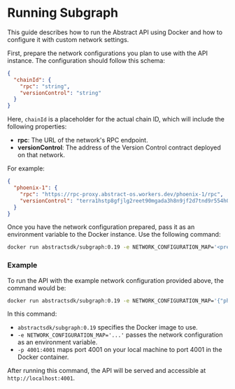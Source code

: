 # Running Subgraph

This guide describes how to run the Abstract API using Docker and how to configure it with custom network settings.

First, prepare the network configurations you plan to use with the API instance. The configuration should follow this schema:

```json
{
  "chainId": {
    "rpc": "string",
    "versionControl": "string"
  }
}
```

Here, `chainId` is a placeholder for the actual chain ID, which will include the following properties:

- **rpc**: The URL of the network's RPC endpoint.
- **versionControl**: The address of the Version Control contract deployed on that network.

For example:

```json
{
  "phoenix-1": {
    "rpc": "https://rpc-proxy.abstract-os.workers.dev/phoenix-1/rpc",
    "versionControl": "terra1hstp8gfjlg2reet90mgada3h8n9jf2d7tnd9r554h0d0q95lgq5q2fhp8v"
  }
}
```

Once you have the network configuration prepared, pass it as an environment variable to the Docker instance. Use the following command:

```sh
docker run abstractsdk/subgraph:0.19 -e NETWORK_CONFIGURATION_MAP='<prepared_json>' -p 4001:4001
```

### Example

To run the API with the example network configuration provided above, the command would be:

```sh
docker run abstractsdk/subgraph:0.19 -e NETWORK_CONFIGURATION_MAP='{"phoenix-1":{"rpc":"https://rpc-proxy.abstract-os.workers.dev/phoenix-1/rpc","versionControl":"terra1hstp8gfjlg2reet90mgada3h8n9jf2d7tnd9r554h0d0q95lgq5q2fhp8v"}}' -p 4001:4001
```

In this command:
- `abstractsdk/subgraph:0.19` specifies the Docker image to use.
- `-e NETWORK_CONFIGURATION_MAP='...'` passes the network configuration as an environment variable.
- `-p 4001:4001` maps port 4001 on your local machine to port 4001 in the Docker container.

After running this command, the API will be served and accessible at `http://localhost:4001`.
